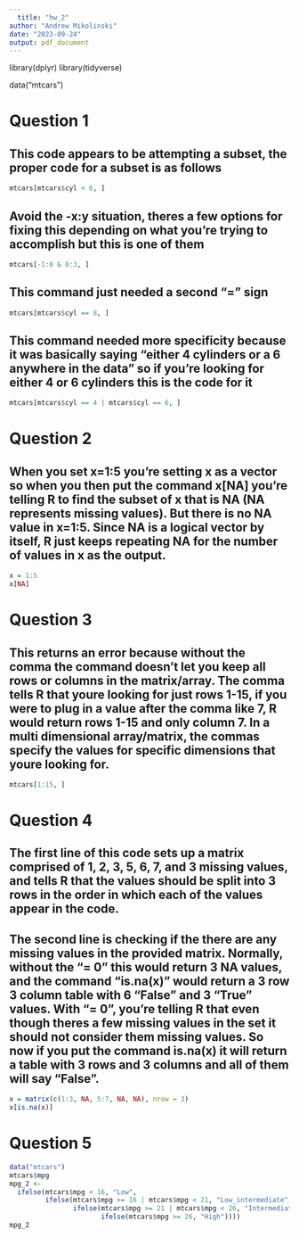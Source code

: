 ```yaml
---
  title: "hw_2"
author: "Andrew Mikolinski"
date: "2023-09-24"
output: pdf_document
---
```

  
  library(dplyr)
library(tidyverse)

data("mtcars")

# Question 1

## This code appears to be attempting a subset, the proper code for a subset is as follows 

```r
mtcars[mtcars$cyl < 6, ]
```

## Avoid the -x:y situation, theres a few options for fixing this depending on what you're trying to accomplish but this is one of them

```r
mtcars[-1:0 & 0:3, ]
```

## This command just needed a second "=" sign

```r
mtcars[mtcars$cyl == 8, ]
```

## This command needed more specificity because it was basically saying "either 4 cylinders or a 6 anywhere in the data" so if you're looking for either 4 or 6 cylinders this is the code for it

```r
mtcars[mtcars$cyl == 4 | mtcars$cyl == 6, ]
```



# Question 2

## When you set x=1:5 you're setting x as a vector so when you then put the command x[NA] you're telling R to find the subset of x that is NA (NA represents missing values).  But there is no NA value in x=1:5. Since NA is a logical vector by itself, R just keeps repeating NA for the number of values in x as the output.
```r
x = 1:5
x[NA]
```

# Question 3

## This returns an error because without the comma the command doesn't let you keep all rows or columns in the matrix/array. The comma tells R that youre looking for just rows 1-15, if you were to plug in a value after the comma like 7, R would return rows 1-15 and only column 7. In a multi dimensional array/matrix, the commas specify the values for specific dimensions that youre looking for.

```r
mtcars[1:15, ]
```

# Question 4

## The first line of this code sets up a matrix comprised of 1, 2, 3, 5, 6, 7, and 3 missing values, and tells R that the values should be split into 3 rows in the order in which each of the values appear in the code.
## The second line is checking if the there are any missing values in the provided matrix. Normally, without the "= 0" this would return 3 NA values, and the command "is.na(x)" would return a 3 row 3 column table with 6 "False" and 3 "True" values. With "= 0", you're telling R that even though theres a few missing values in the set it should not consider them missing values. So now if you put the command is.na(x) it will return a table with 3 rows and 3 columns and all of them will say "False".

```r
x = matrix(c(1:3, NA, 5:7, NA, NA), nrow = 3)
x[is.na(x)]
```

# Question 5 

```r
data("mtcars")
mtcars$mpg
mpg_2 <- 
  ifelse(mtcars$mpg < 16, "Low", 
         ifelse(mtcars$mpg >= 16 | mtcars$mpg < 21, "Low_intermediate", 
                ifelse(mtcars$mpg >= 21 | mtcars$mpg < 26, "Intermediate_high", 
                       ifelse(mtcars$mpg >= 26, "High"))))
mpg_2
```

